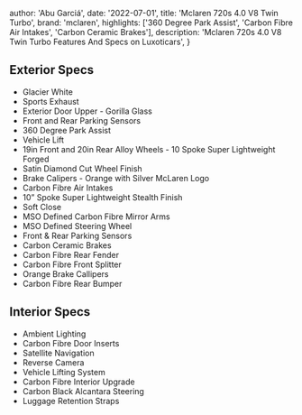 
  author: 'Abu Garciá',
  date: '2022-07-01',
  title: 'Mclaren 720s 4.0 V8 Twin Turbo',
  brand: 'mclaren',
  highlights: ['360 Degree Park Assist', 'Carbon Fibre Air Intakes', 'Carbon Ceramic Brakes'],
  description:
    'Mclaren 720s 4.0 V8 Twin Turbo Features And Specs on Luxoticars',
}


## Exterior Specs
- Glacier White
- Sports Exhaust
- Exterior Door Upper - Gorilla Glass
- Front and Rear Parking Sensors
- 360 Degree Park Assist
- Vehicle Lift
- 19in Front and 20in Rear Alloy Wheels - 10 Spoke Super Lightweight Forged
- Satin Diamond Cut Wheel Finish
- Brake Calipers - Orange with Silver McLaren Logo
- Carbon Fibre Air Intakes
- 10” Spoke Super Lightweight Stealth Finish
- Soft Close
- MSO Defined Carbon Fibre Mirror Arms
- MSO Defined Steering Wheel
- Front & Rear Parking Sensors
- Carbon Ceramic Brakes
- Carbon Fibre Rear Fender
- Carbon Fibre Front Splitter
- Orange Brake Callipers
- Carbon Fibre Rear Bumper

## Interior Specs
- Ambient Lighting
- Carbon Fibre Door Inserts
- Satellite Navigation
- Reverse Camera
- Vehicle Lifting System
- Carbon Fibre Interior Upgrade
- Carbon Black Alcantara Steering
- Luggage Retention Straps